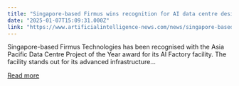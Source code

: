```yaml
---
title: "Singapore-based Firmus wins recognition for AI data centre design"
date: "2025-01-07T15:09:31.000Z"
link: "https://www.artificialintelligence-news.com/news/singapore-based-firmus-wins-recognition-for-ai-data-centre-design/?utm_source=rss&utm_medium=rss&utm_campaign=singapore-based-firmus-wins-recognition-for-ai-data-centre-design"
---
```


Singapore-based Firmus Technologies has been recognised with the Asia Pacific Data Centre Project of the Year award for its AI Factory facility. The facility stands out for its advanced infrastructure...

[Read more](https://www.artificialintelligence-news.com/news/singapore-based-firmus-wins-recognition-for-ai-data-centre-design/?utm_source=rss&utm_medium=rss&utm_campaign=singapore-based-firmus-wins-recognition-for-ai-data-centre-design)
